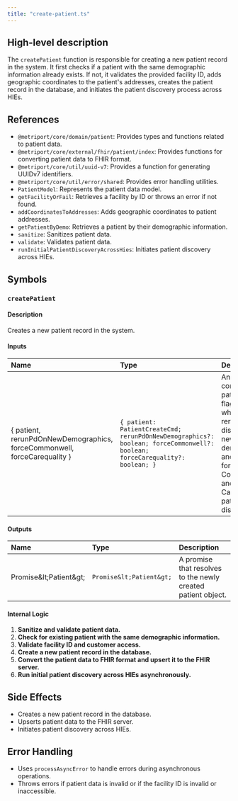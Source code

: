 ```yaml
---
title: "create-patient.ts"
---
```


## High-level description
The `createPatient` function is responsible for creating a new patient record in the system. It first checks if a patient with the same demographic information already exists. If not, it validates the provided facility ID, adds geographic coordinates to the patient's addresses, creates the patient record in the database, and initiates the patient discovery process across HIEs.

## References
- `@metriport/core/domain/patient`: Provides types and functions related to patient data.
- `@metriport/core/external/fhir/patient/index`: Provides functions for converting patient data to FHIR format.
- `@metriport/core/util/uuid-v7`: Provides a function for generating UUIDv7 identifiers.
- `@metriport/core/util/error/shared`: Provides error handling utilities.
- `PatientModel`: Represents the patient data model.
- `getFacilityOrFail`: Retrieves a facility by ID or throws an error if not found.
- `addCoordinatesToAddresses`: Adds geographic coordinates to patient addresses.
- `getPatientByDemo`: Retrieves a patient by their demographic information.
- `sanitize`: Sanitizes patient data.
- `validate`: Validates patient data.
- `runInitialPatientDiscoveryAcrossHies`: Initiates patient discovery across HIEs.

## Symbols

### `createPatient`
#### Description
Creates a new patient record in the system.

#### Inputs
| Name | Type | Description |
|:-----|:-----|:------------|
| { patient, rerunPdOnNewDemographics, forceCommonwell, forceCarequality } | `{ patient: PatientCreateCmd; rerunPdOnNewDemographics?: boolean; forceCommonwell?: boolean; forceCarequality?: boolean; }` | An object containing the patient data, a flag to indicate whether to rerun patient discovery on new demographics, and flags to force Commonwell and Carequality patient discovery. |

#### Outputs
| Name | Type | Description |
|:-----|:-----|:------------|
| Promise\&lt;Patient\&gt; | `Promise&lt;Patient&gt;` | A promise that resolves to the newly created patient object. |

#### Internal Logic
1. **Sanitize and validate patient data.**
2. **Check for existing patient with the same demographic information.**
3. **Validate facility ID and customer access.**
4. **Create a new patient record in the database.**
5. **Convert the patient data to FHIR format and upsert it to the FHIR server.**
6. **Run initial patient discovery across HIEs asynchronously.**

## Side Effects
- Creates a new patient record in the database.
- Upserts patient data to the FHIR server.
- Initiates patient discovery across HIEs.

## Error Handling
- Uses `processAsyncError` to handle errors during asynchronous operations.
- Throws errors if patient data is invalid or if the facility ID is invalid or inaccessible.
